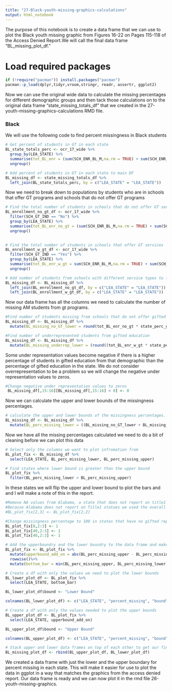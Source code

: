 ---
title: "27-Black-youth-missing-graphics-calculations"
output: html_notebook
---

The purpose of this notebook is to create a data frame that we can use to plot the Black youth missing graphic from Figures 16-22 on Pages 115-118 of the Access Denied Report.We will call the final data frame "BL_missing_plot_df."

# Load required packages

```{r}
if (!require("pacman")) install.packages("pacman")
pacman::p_load(dplyr,tidyr,vroom,stringr, readr, assertr, ggplot2)
```

Now we can use the original wide data to calculate the missing percentages for different demographic groups and then tack those calculations on to the original data frame "state_missing_totals_df" that we created in the 27-youth-missing-graphics-calculations RMD file.

### Black

We will use the following code to find percent missingness in Black students

```{r}
# Get percent of students in GT in each state
BL_state_totals_perc <- ocr_17_wide %>%
  group_by(LEA_STATE) %>%
  summarise(tot_BL_enr = (sum(SCH_ENR_BL_M,na.rm = TRUE) + sum(SCH_ENR_BL_F,na.rm = TRUE)), tot_BL_gt_enr = (sum(SCH_GTENR_BL_M,na.rm = TRUE) + sum(SCH_GTENR_BL_F,na.rm = TRUE)), state_BL_perc_gt = (sum(SCH_GTENR_BL_M,na.rm = TRUE) + sum(SCH_GTENR_BL_F,na.rm = TRUE))/(sum(SCH_ENR_BL_M,na.rm = TRUE) + sum(SCH_ENR_BL_F,na.rm = TRUE))) %>%
  ungroup()
```

```{r}
# Add percent of students in GT in each state to main DF
BL_missing_df <- state_missing_totals_df %>%
  left_join(BL_state_totals_perc, by = c("LEA_STATE" = "LEA_STATE"))
```

Now we need to break down to populations by students who are in schools that offer GT programs and schools that do not offer GT programs

```{r}
# Find the total number of students in schools that do not offer GT services
BL_enrollment_no_gt_df <- ocr_17_wide %>%
  filter(SCH_GT_IND == "No") %>%
  group_by(LEA_STATE) %>%
  summarise(tot_BL_enr_no_gt = (sum(SCH_ENR_BL_M,na.rm = TRUE) + sum(SCH_ENR_BL_F,na.rm = TRUE))) %>%
  ungroup()
  
```

```{r}
# Find the total number of students in schools that offer GT services
BL_enrollment_w_gt_df <- ocr_17_wide %>%
  filter(SCH_GT_IND == "Yes") %>%
  group_by(LEA_STATE) %>%
  summarise(tot_BL_enr_w_gt = sum(SCH_ENR_BL_M,na.rm = TRUE) + sum(SCH_ENR_BL_F,na.rm = TRUE)) %>%
  ungroup()
```

```{r}
# Add number of students from schools with different service types to full DF
BL_missing_df <- BL_missing_df %>%
  left_join(BL_enrollment_no_gt_df, by = c("LEA_STATE" = "LEA_STATE")) %>%
  left_join(BL_enrollment_w_gt_df, by = c("LEA_STATE" = "LEA_STATE"))

```

Now our data frame has all the columns we need to calculate the number of missing AM students from gt programs.

```{r}
#Find number of students missing from schools that do not offer gifted education
BL_missing_df <- BL_missing_df %>%
  mutate(BL_missing_no_GT_lower = round(tot_BL_enr_no_gt * state_perc_gt), BL_missing_no_GT_upper = round(tot_BL_enr_no_gt * state_nonT1_perc_gt))
```

```{r}
#Find number of underrepresented students from gifted education
BL_missing_df <- BL_missing_df %>%
  mutate(BL_missing_underrep_lower = (round((tot_BL_enr_w_gt * state_perc_gt)) - tot_BL_gt_enr), BL_missing_underrep_upper = (round(tot_BL_enr_w_gt * state_nonT1_perc_gt) - tot_BL_gt_enr))
```

Some under representation values become negative if there is a higher percentage of students in gifted education from that demographic than the percentage of gifted education in the state. We do not consider overrepresentation to be a problem so we will change the negative under representation values to zeros. 

```{r}
#Change negative under representation values to zeros
 BL_missing_df[,15:16][BL_missing_df[,15:16] < 0] <- 0
```

Now we can calculate the upper and lower bounds of the missingness percentages. 

```{r}
# calculate the upper and lower bounds of the missingness percentages.
BL_missing_df <- BL_missing_df %>%
  mutate(BL_perc_missing_lower = ((BL_missing_no_GT_lower + BL_missing_underrep_lower)/(tot_BL_gt_enr + BL_missing_no_GT_lower + BL_missing_underrep_lower)), BL_perc_missing_upper = ((BL_missing_no_GT_upper + BL_missing_underrep_upper)/(tot_BL_gt_enr + BL_missing_no_GT_upper + BL_missing_underrep_upper)))
```

Now we have all the missing percentages calculated we need to do a bit of cleaning before we can plot this data

```{r}
# Select only the columns we want to plot infromation from
BL_plot_fix <- BL_missing_df %>%
  select(LEA_STATE, BL_perc_missing_lower, BL_perc_missing_upper)
```

```{r}
# Find states where lower bound is greater than the upper bound
BL_plot_fix %>%
  filter(BL_perc_missing_lower > BL_perc_missing_upper)
```

In these states we will flip the upper and lower bound to plot the bars and and I will make a note of this in the report. 

```{r}
#Remove NA values from Alabama, a state that does not report on title1 status which resulted in NA values in the calculations
#Because Alabama does not report on Title1 statues we used the overall percentage for both values
#BL_plot_fix[2,3] <- BL_plot_fix[2,2]

#Change missingness percentage to 100 in states that have no gifted representation at all
BL_plot_fix[8,2:3] <- 1
BL_plot_fix[40,2:3] <- 1
BL_plot_fix[48,2:3] <- 1
```

```{r}
# Add the upperboundry and the lower boundry to the data frame and make sure the missing percentage mins and maxs are the upper and lower boundries
BL_plot_fix <- BL_plot_fix %>%
  mutate(upperbound_add_on = abs(BL_perc_missing_upper - BL_perc_missing_lower))%>%
  rowwise()%>%
  mutate(bottom_bar = min(BL_perc_missing_upper, BL_perc_missing_lower), top_bar = max(BL_perc_missing_upper, BL_perc_missing_lower))
```

```{r}
# Create a df with only the values we need to plot the lower bounds
BL_lower_plot_df <- BL_plot_fix %>%
  select(LEA_STATE, bottom_bar)

BL_lower_plot_df$bound <- "Lower Bound"

colnames(BL_lower_plot_df) <- c("LEA_STATE", "percent_missing", "bound")
```

```{r}
# Create a df with only the values needed to plot the upper bounds
BL_upper_plot_df <- BL_plot_fix %>%
  select(LEA_STATE, upperbound_add_on)

BL_upper_plot_df$bound <- "Upper Bound"

colnames(BL_upper_plot_df) <- c("LEA_STATE", "percent_missing", "bound")
```

```{r}
# Stack upper and lower data frames on top of each other to get our final data frame for plotting. 
BL_missing_plot_df <- rbind(BL_upper_plot_df, BL_lower_plot_df)
```

We created a data frame with just the lower and the upper boundary for percent missing in each state. This will make it easier for use to plot the data in ggplot in a way that matches the graphics from the access denied report. Our data frame is ready and we can now plot it in the rmd file 26-youth-missing-graphics.



